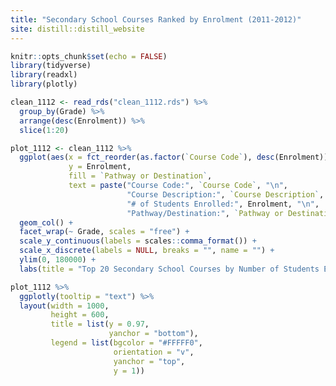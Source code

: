 ```yaml
---
title: "Secondary School Courses Ranked by Enrolment (2011-2012)"
site: distill::distill_website
---
```


```r
knitr::opts_chunk$set(echo = FALSE)
library(tidyverse)
library(readxl)
library(plotly)
```

```r
clean_1112 <- read_rds("clean_1112.rds") %>% 
  group_by(Grade) %>% 
  arrange(desc(Enrolment)) %>% 
  slice(1:20)

plot_1112 <- clean_1112 %>% 
  ggplot(aes(x = fct_reorder(as.factor(`Course Code`), desc(Enrolment)),
             y = Enrolment,
             fill = `Pathway or Destination`,
             text = paste("Course Code:", `Course Code`, "\n",
                          "Course Description:", `Course Description`, "\n",
                          "# of Students Enrolled:", Enrolment, "\n",
                          "Pathway/Destination:", `Pathway or Destination`))) +
  geom_col() +
  facet_wrap(~ Grade, scales = "free") +
  scale_y_continuous(labels = scales::comma_format()) +
  scale_x_discrete(labels = NULL, breaks = "", name = "") +
  ylim(0, 180000) +
  labs(title = "Top 20 Secondary School Courses by Number of Students Enrolled (2011-2012)")

plot_1112 %>% 
  ggplotly(tooltip = "text") %>% 
  layout(width = 1000,
         height = 600,
         title = list(y = 0.97,
                      yanchor = "bottom"),
         legend = list(bgcolor = "#FFFFF0",
                       orientation = "v",
                       yanchor = "top",
                       y = 1))
```

